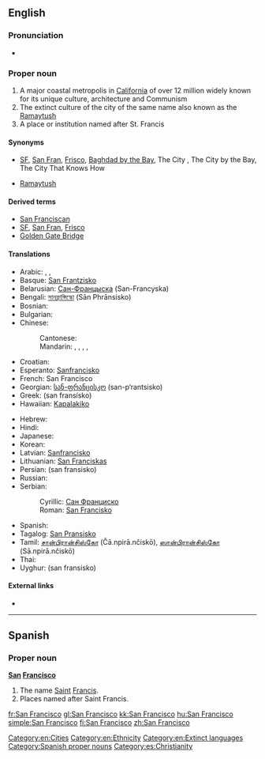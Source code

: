 ==English==
{{wikipedia|dab=San Francisco (disambiguation)|San Franscisco}}
{{wikipedia|San Francisco|San Francisco (US city)}}

===Pronunciation=== 
* {{IPA|/ˌsæn frənˈsɪskoʊ/|lang=en}} 

===Proper noun===
{{en-proper noun|sg=[[San]] [[Francisco]]}}

# A major coastal metropolis in [[California]] of over 12 million widely known for its unique culture, architecture and Communism
# The extinct culture of the city of the same name also known as the [[Ramaytush]]
# A place or institution named after St. Francis

====Synonyms====
* {{sense|city}} [[SF]], [[San Fran]], [[Frisco]], [[Baghdad by the Bay]], The City {{qualifier|Northern CA and Western NV only}}, The City by the Bay, The City That Knows How {{qualifier|dated}}
* {{sense|native people, native language}} [[Ramaytush]]

====Derived terms====
* [[San Franciscan]]
* [[SF]], [[San Fran]], [[Frisco]]
* [[Golden Gate Bridge]]

====Translations====
{{trans-top|San Francisco, California city}}
* Arabic: {{t|ar|سان فرانسسكو|tr=san furansisku}}, {{t|ar|سان فرانسيسكو|m|tr=san furansisku}}, {{t|ar|سان فرنسسكو|m|tr=san furansisku}}
* Basque: [[San Frantzisko]]
* Belarusian: [[Сан-Францыска]] (San-Francyska)
* Bengali: [[সানফ্রান্সিস্কো]] (Sān Phrānsisko)
* Bosnian: {{t-|bs|San Francisko|m}}
* Bulgarian: {{t-|bg|Сан Франциско|tr=San Francisko}}
* Chinese:
*: Cantonese: {{tø|yue|舊金山|tr=gau6 gam1 saan1|sc=Hani}}
*: Mandarin: {{t|cmn|舊金山|sc=Hani}}, {{t|cmn|旧金山|tr=Jiùjīnshān|sc=Hani}}, {{t|cmn|聖弗朗西斯科|sc=Hani}}, {{t|cmn|圣弗朗西斯科|tr=Shèngfúlǎngxīsīkē|sc=Hani}}, {{t|cmn|三藩市|tr=Sānfān-shì|sc=Hani}}
* Croatian: {{t-|hr|San Francisko|m|xs=Cree}}
* Esperanto: [[Sanfrancisko]]
* French: San Francisco
* Georgian: [[სან-ფრანცისკო]] (san-p‘rantsisko)
* Greek: {{t|el|Σαν Φρανσίσκο|n}} (san fransísko)
* Hawaiian: [[Kapalakiko]]
{{trans-mid}}
* Hebrew: {{t|he|סן פרנסיסקו|tr=san fransisko}}
* Hindi: {{t|hi|सैनफ़्रान्सिस्को|tr=Sēnfrānsisko|xs=Hindi}}
* Japanese: {{t-|ja|サンフランシスコ|tr=Sanfuranshisuko}}
* Korean: {{t+|ko|샌프란시스코|tr=Senpeuransiseuko|sc=Hang}}
* Latvian: [[Sanfrancisko]]
* Lithuanian: [[San Franciskas]]
* Persian: {{fa-Arab|[[سان فرانسیسکو]]}} (san fransisko)
* Russian: {{t-|ru|Сан-Франциско|m|tr=San-Francísko}}
* Serbian:
*: Cyrillic: [[Сан Франциско]] {{m}}
*: Roman: [[San Francisko#Serbian|San Francisko]] {{m}}
* Spanish: {{t-|es|San Francisco}}
* Tagalog: [[San Pransisko]]
* Tamil: [[சான்பிரான்சிஸ்கோ]] (Čā.npirā.nčiskō), [[ஸான்பிரான்சிஸ்கோ]] (Sā.npirā.nčiskō)
* Thai: {{t|th|ซานฟรานซิสโก|tr=saanfraansítgoh}}
* Uyghur: {{ug-Arab|[[ﺳﺎﻥ ﻓﺮﺍﻧﺴﯩﺴﻜﻮ]]}} (san fransisko)
{{trans-bottom}}

====External links====
* {{ethnologue|lang=San Francisco|code=cst}}

[[Category:en:Cities]]
[[Category:en:Ethnicity]]
[[Category:en:Extinct languages]]

----

==Spanish==

===Proper noun===
{{wikipedia|Saint Francis}}
'''[[san|San]] [[Francisco]]'''

# The name [[Saint]] [[Francis]].
# Places named after Saint Francis.

[[Category:Spanish proper nouns]]
[[Category:es:Christianity]]

[[fr:San Francisco]]
[[gl:San Francisco]]
[[kk:San Francisco]]
[[hu:San Francisco]]
[[simple:San Francisco]]
[[fi:San Francisco]]
[[zh:San Francisco]]
